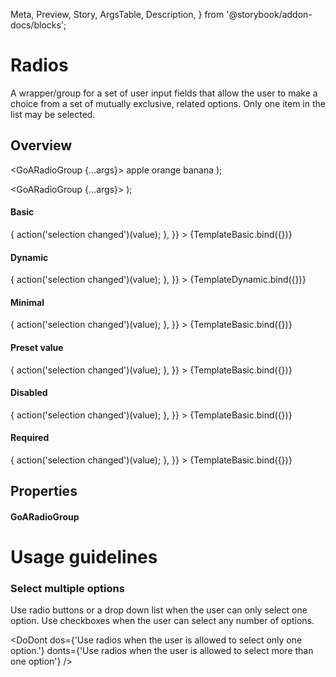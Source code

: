   Meta,
  Preview,
  Story,
  ArgsTable,
  Description,
} from '@storybook/addon-docs/blocks';



<Meta
  title="React/Basic Elements/RadioGroups"
  component={GoARadioGroup}
/>

# Radios

A wrapper/group for a set of user input fields that allow the user to make a choice from a set of mutually exclusive, related options. Only one item in the list may be selected.

## Overview

  <GoARadioGroup {...args}>
    <GoARadio value="apple">apple</GoARadio>
    <GoARadio value="orange">orange</GoARadio>
    <GoARadio value="banana">banana</GoARadio>
  </GoARadioGroup>
);

  <GoARadioGroup {...args}></GoARadioGroup>
);

#### Basic
<Canvas>
  <Story
    name="Basic"
    height={200}
    args={{
      name: 'fruits',
      title: 'Which of the following is your favorite fruit?',
      helperText:
        'It doesnt have to be your absolute favorite, just the one you like best of what is listed',
      requiredErrorMessage: 'Please select a fruit',
      required: false,
      disabled: false,
      labelPosition: 'after',
      onChange: (value) => {
        action('selection changed')(value);
      },
    }}
  >
    {TemplateBasic.bind({})}
  </Story>
</Canvas>

#### Dynamic
<Canvas>
  <Story
    name="Dynamic"
    height={200}
    args={{
      name: 'dynamic-fruits',
      title: 'Which of the following is your favorite fruit?',
      helperText:
        'It doesnt have to be your absolute favorite, just the one you like best of what is listed',
      requiredErrorMessage: 'Please select a fruit',
      required: false,
      disabled: false,
      labelPosition: 'after',
      items: [
        {text: 'Grapes', value: 'grapes'},
        {text: 'Pears', value: 'pears'},
        {text: 'Kiwi', value: 'kiwi'},
      ],
      onChange: (value) => {
        action('selection changed')(value);
      },
    }}
  >
    {TemplateDynamic.bind({})}
  </Story>
</Canvas>

#### Minimal
<Canvas>
  <Story
    name="Minimal"
    height={200}
    args={{
      name: 'Minimal',
      onChange: (value) => {
        action('selection changed')(value);
      },
    }}
  >
    {TemplateBasic.bind({})}
  </Story>
</Canvas>

#### Preset value

<Canvas>
  <Story
    name="Preset"
    height={200}
    args={{
      name: 'fruits',
      value: 'orange',
      title: 'Which of the following is your favorite fruit?',
      helperText: 'This one has an initial value of orange set',
      requiredErrorMessage: 'Please select a fruit',
      required: false,
      disabled: false,
      labelPosition: 'after',
      onChange: (value) => {
        action('selection changed')(value);
      },
    }}
  >
    {TemplateBasic.bind({})}
  </Story>
</Canvas>

#### Disabled
<Canvas>
  <Story
    name="Disabled"
    height={200}
    args={{
      name: 'fruits',
      title: 'Which of the following is your favorite fruit?',
      helperText:
        'It doesnt have to be your absolute favorite, just the one you like best of what is listed',
      requiredErrorMessage: 'Please select a fruit',
      required: false,
      disabled: true,
      labelPosition: 'after',
      onChange: (value) => {
        action('selection changed')(value);
      },
    }}
  >
    {TemplateBasic.bind({})}
  </Story>
</Canvas>

#### Required
<Canvas>
  <Story
    name="Required"
    height={200}
    args={{
      name: 'fruits',
      title: 'Which of the following is your favorite fruit?',
      helperText:
        'It doesnt have to be your absolute favorite, just the one you like best of what is listed',
      requiredErrorMessage: 'Please select a fruit',
      required: true,
      disabled: false,
      labelPosition: 'after',
      onChange: (value) => {
        action('selection changed')(value);
      },
    }}
  >
    {TemplateBasic.bind({})}
  </Story>
</Canvas>

## Properties

#### GoARadioGroup

<Description of={GoARadioGroup} />
<ArgsTable of={GoARadioGroup} />

# Usage guidelines

### Select multiple options

Use radio buttons or a drop down list when the user can only select one option. Use checkboxes when the user can select any number of options.

<DoDont
  dos={'Use radios when the user is allowed to select only one option.'}
  donts={'Use radios when the user is allowed to select more than one option'}
/>
